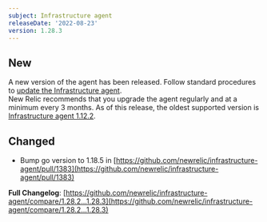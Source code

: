 ```yaml
---
subject: Infrastructure agent
releaseDate: '2022-08-23'
version: 1.28.3
---
```


## New

A new version of the agent has been released. Follow standard procedures to [update the Infrastructure agent](https://docs.newrelic.com/docs/infrastructure/install-configure-manage-infrastructure/update-or-uninstall/update-infrastructure-agent).  
New Relic recommends that you upgrade the agent regularly and at a minimum every 3 months. As of this release, the oldest supported version is [Infrastructure agent 1.12.2](https://docs.newrelic.com/docs/release-notes/infrastructure-release-notes/infrastructure-agent-release-notes/new-relic-infrastructure-agent-1122).

## Changed

* Bump go version to 1.18.5 in [https://github.com/newrelic/infrastructure-agent/pull/1383](https://github.com/newrelic/infrastructure-agent/pull/1383)

**Full Changelog**: [https://github.com/newrelic/infrastructure-agent/compare/1.28.2...1.28.3](https://github.com/newrelic/infrastructure-agent/compare/1.28.2...1.28.3)
